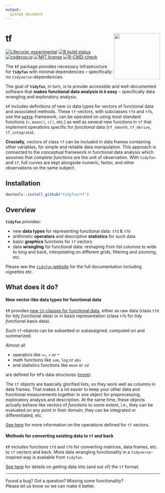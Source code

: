 ```yaml
---
output:
  github_document
---
```


<!-- README.md is generated from README.Rmd. Please edit that file -->

# tf <img src="https://github.com/tidyfun/tidyfun/blob/master/README_files/figures/tidyfun_hex.gif?raw=true" align="right" height = "150" />

<!-- badges: start -->
[![Lifecycle: experimental](https://img.shields.io/badge/lifecycle-experimental-orange.svg)](https://www.tidyverse.org/lifecycle/#experimental)
[![R build status](https://github.com/tidyfun/tf/workflows/R-CMD-check-full/badge.svg)](https://github.com/tidyfun/tf/actions)
[![codecov.io](https://codecov.io/github/tidyfun/tf/coverage.svg?branch=main)](https://codecov.io/github/tidyfun/tf/branch/main)
[![MIT
license](http://img.shields.io/badge/license-MIT-brightgreen.svg)]( https://opensource.org/licenses/MIT)
[![R-CMD-check](https://github.com/tidyfun/tf/workflows/R-CMD-check/badge.svg)](https://github.com/tidyfun/tf/actions)
<!-- badges: end -->

The **`tf`** package provides necessary infrastructure for **`tidyfun`**  with minimal dependencies -- specifically: no `tidyverse`-dependencies.  

The goal of **`tidyfun`**, in turn, is to provide accessible and well-documented software that **makes functional data analysis in `R` easy** -- specifically data wrangling and exploratory analysis. 

**`tf`** includes definitions of new `S3` data types for vectors of
functional data and associated methods. These `tf`-vectors, with
subclasses `tfd` and `tfb`, use the [**`vctrs`**](https://vctrs.r-lib.org/)-framework, can be operated
on using most standard functions (`+`, `mean()`, `c()`, etc.) as well as
several new functions in `tf` that implement operations specific for
*functional* data (`tf_smooth`, `tf_derive`, `tf_integrate`).

**Crucially**, vectors of class `tf` can be included in data frames containing other variables, for simple and reliable data manipulation. This approach is connected to the conceptual framework in functional data analysis which assumes that _complete functions_ are the unit of observation. With `tidyfun` and `tf`, full curves are kept alongside numeric, factor, and other observations on the same subject. 

## Installation

``` r
devtools::install_github("tidyfun/tf")
```

## Overview

**`tidyfun`** provides:

- new **data types** for representing functional data: `tfd` & `tfb`
- arithmetic **operators** and descriptive **statistics** for such data
- basic **graphics** functions for `tf` vectors
- data **wrangling** for functional data: reshaping from list columns to wide to long and back, interpolating on different grids, filtering and zooming, etc.

Please see the [`tidyfun` website](https://tidyfun.github.io/tidyfun) for the full documentation including vignettes etc.

## What does it do?

#### New vector-like data types for functional data

**`tf`** provides [new `S3`-classes for functional data](https://tidyfun.github.io/tidyfun/reference/index.html#section-tf-sub-classes-constructors-converters), either as raw data (class `tfd` for *t*idy *f*unctional *d*ata) or in basis representation (class `tfb` for *t*idy *f*unctional *b*asis data). 

Such `tf`-objects can be subsetted or subassigned, computed on and summarized. 

Almost all

- operators like `==`, `+` or `*`
- math functions like `sum`, `log` or `abs` 
- and statistics functions like `mean` or `sd`  

are defined for **`tf`**'s data structures ([more](https://tidyfun.github.io/tidyfun/reference/index.html#section-arithmetic-logical-and-summary-functions)).

The `tf` objects are basically glorified lists, so they work well as columns in data frames. That makes it a lot easier to keep your other data and functional measurements together in one object for preprocessing, exploratory analysis and description. At the same time, these objects actually behave like vectors of *functions* to some extent, i.e., they can be evaluated on any point in their domain, they can be integrated or differentiated, etc.

[See here](https://tidyfun.github.io/tidyfun/articles/x01_tf_Vectors.html) for more information on the operations defined for `tf` vectors. 

#### Methods for converting existing data to `tf` and back

**`tf`** includes functions `tfd` and `tfb` for converting matrices, data frames, etc. to `tf` vectors and back. 
More data wrangling functionality in a `tidyverse`-inspired way is available from `tidyfun`. 

[See here](https://tidyfun.github.io/tidyfun/articles/x02_Conversion.html) for details on getting data into (and out of) the `tf` format.

----------------------

Found a bug? Got a question? Missing some functionality?   
Please let us know so we can make it better.

